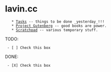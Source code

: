 = lavin.cc =
    * [[Tasks]] -- things to be done _yesterday_!!!
    * [[Project Gutenberg]] -- good books are power.
    * [[Scratchpad]] -- various temporary stuff.

{{https://raw.githubusercontent.com/plavin/plavin.github.io/master/resources/sec_bird.png|secretary bird|style="width:150px;heigh:150px;"}}

TODO:
  - [ ] Check this box
DONE:
  - [X] Check this box

